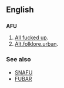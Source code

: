 ==English==

==={{Initialism}}===
'''AFU'''
# [[All fucked up]].
# [[w:AFU|Alt.folklore.urban]].

===See also===
*[[SNAFU]]
*[[FUBAR]]